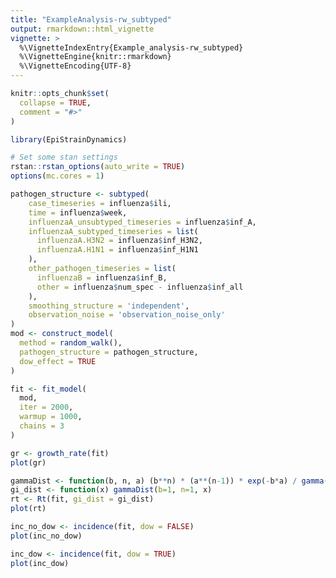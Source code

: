 ```yaml
---
title: "ExampleAnalysis-rw_subtyped"
output: rmarkdown::html_vignette
vignette: >
  %\VignetteIndexEntry{Example_analysis-rw_subtyped}
  %\VignetteEngine{knitr::rmarkdown}
  %\VignetteEncoding{UTF-8}
---
```


```r
knitr::opts_chunk$set(
  collapse = TRUE,
  comment = "#>"
)
```

```r
library(EpiStrainDynamics)

# Set some stan settings
rstan::rstan_options(auto_write = TRUE)
options(mc.cores = 1)
```

```r
pathogen_structure <- subtyped(
    case_timeseries = influenza$ili,
    time = influenza$week,
    influenzaA_unsubtyped_timeseries = influenza$inf_A,
    influenzaA_subtyped_timeseries = list(
      influenzaA.H3N2 = influenza$inf_H3N2,
      influenzaA.H1N1 = influenza$inf_H1N1
    ),
    other_pathogen_timeseries = list(
      influenzaB = influenza$inf_B,
      other = influenza$num_spec - influenza$inf_all
    ),
    smoothing_structure = 'independent',
    observation_noise = 'observation_noise_only'
)
mod <- construct_model(
  method = random_walk(),
  pathogen_structure = pathogen_structure,
  dow_effect = TRUE
)
```


```r
fit <- fit_model(
  mod,
  iter = 2000,
  warmup = 1000,
  chains = 3
)
```

```r
gr <- growth_rate(fit)
plot(gr)
```

```r
gammaDist <- function(b, n, a) (b**n) * (a**(n-1)) * exp(-b*a) / gamma(n)
gi_dist <- function(x) gammaDist(b=1, n=1, x)
rt <- Rt(fit, gi_dist = gi_dist)
plot(rt)
```

```r
inc_no_dow <- incidence(fit, dow = FALSE)
plot(inc_no_dow)
```

```r
inc_dow <- incidence(fit, dow = TRUE)
plot(inc_dow)
```
